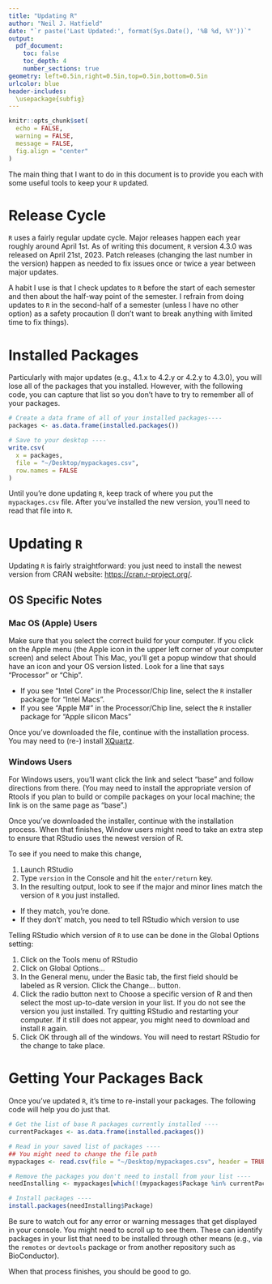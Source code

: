 ```yaml
---
title: "Updating R"
author: "Neil J. Hatfield"
date: "`r paste('Last Updated:', format(Sys.Date(), '%B %d, %Y'))`"
output: 
  pdf_document:
    toc: false
    toc_depth: 4
    number_sections: true
geometry: left=0.5in,right=0.5in,top=0.5in,bottom=0.5in
urlcolor: blue
header-includes: 
  \usepackage{subfig}
---
```


```r
knitr::opts_chunk$set(
  echo = FALSE,
  warning = FALSE,
  message = FALSE,
  fig.align = "center"
)
```

The main thing that I want to do in this document is to provide you each with some useful tools to keep your `R` updated.

# Release Cycle

`R` uses a fairly regular update cycle. Major releases happen each year roughly around April 1st. As of writing this document, `R` version 4.3.0 was released on April 21st, 2023. Patch releases (changing the last number in the version) happen as needed to fix issues once or twice a year between major updates.

A habit I use is that I check updates to `R` before the start of each semester and then about the half-way point of the semester. I refrain from doing updates to `R` in the second-half of a semester (unless I have no other option) as a safety procaution (I don't want to break anything with limited time to fix things).

# Installed Packages

Particularly with major updates (e.g., 4.1.x to 4.2.y or 4.2.y to 4.3.0), you will lose all of the packages that you installed. However, with the following code, you can capture that list so you don't have to try to remember all of your packages.

```r
# Create a data frame of all of your installed packages----
packages <- as.data.frame(installed.packages())

# Save to your desktop ----
write.csv(
  x = packages,
  file = "~/Desktop/mypackages.csv",
  row.names = FALSE
)

```

Until you're done updating `R`, keep track of where you put the `mypackages.csv` file. After you've installed the new version, you'll need to read that file into `R`.

# Updating `R`

Updating `R` is fairly straightforward: you just need to install the newest version from CRAN website: [https://cran.r-project.org/](https://cran.r-project.org/). 

## OS Specific Notes

### Mac OS (Apple) Users

Make sure that you select the correct build for your computer. If you click on the Apple menu (the Apple icon in the upper left corner of your computer screen) and select About This Mac, you'll get a popup window that should have an icon and your OS version listed. Look for a line that says "Processor" or "Chip".

+ If you see "Intel Core" in the Processor/Chip line, select the `R` installer package for "Intel Macs".
+ If you see "Apple M#" in the Processor/Chip line, select the `R` installer package for "Apple silicon Macs"

Once you've downloaded the file, continue with the installation process. You may need to (re-) install [XQuartz](http://xquartz.macosforge.org/).

### Windows Users

For Windows users, you'll want click the link and select "base" and follow directions from there. (You may need to install the appropriate version of Rtools if you plan to build or compile packages on your local machine; the link is on the same page as "base".)

Once you've downloaded the installer, continue with the installation process. When that finishes, Window users might need to take an extra step to ensure that RStudio uses the newest version of R. 

To see if you need to make this change, 

1) Launch RStudio
2) Type `version` in the Console and hit the `enter/return` key.
3) In the resulting output, look to see if the major and minor lines match the version of `R` you just installed. 
  + If they match, you're done.
  + If they don't' match, you need to tell RStudio which version to use
  
Telling RStudio which version of `R` to use can be done in the Global Options setting:

1) Click on the Tools menu of RStudio
2) Click on Global Options...
3) In the General menu, under the Basic tab, the first field should be labeled as R version. Click the Change... button.
4) Click the radio button next to Choose a specific version of R and then select the most up-to-date version in your list. If you do not see the version you just installed. Try quitting RStudio and restarting your computer. If it still does not appear, you might need to download and install `R` again.
5) Click OK through all of the windows. You will need to restart RStudio for the change to take place.

# Getting Your Packages Back

Once you've updated `R`, it's time to re-install your packages. The following code will help you do just that.

```r
# Get the list of base R packages currently installed ----
currentPackages <- as.data.frame(installed.packages())

# Read in your saved list of packages ----
## You might need to change the file path
mypackages <- read.csv(file = "~/Desktop/mypackages.csv", header = TRUE)

# Remove the packages you don't need to install from your list ----
needInstalling <- mypackages[which(!(mypackages$Package %in% currentPackages$Package)), ]

# Install packages ----
install.packages(needInstalling$Package)
```

Be sure to watch out for any error or warning messages that get displayed in your console. You might need to scroll up to see them. These can identify packages in your list that need to be installed through other means (e.g., via the `remotes` or `devtools` package or from another repository such as BioConductor).

When that process finishes, you should be good to go.